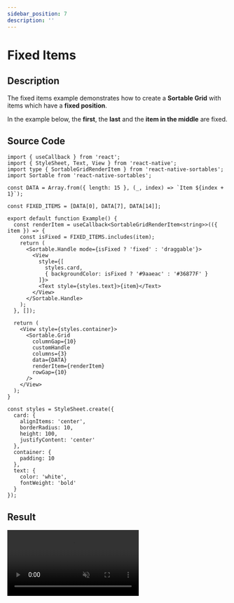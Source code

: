 ```yaml
---
sidebar_position: 7
description: ''
---
```


# Fixed Items

## Description

The fixed items example demonstrates how to create a **Sortable Grid** with items which have a **fixed position**.

In the example below, the **first**, the **last** and the **item in the middle** are fixed.

## Source Code

```tsx
import { useCallback } from 'react';
import { StyleSheet, Text, View } from 'react-native';
import type { SortableGridRenderItem } from 'react-native-sortables';
import Sortable from 'react-native-sortables';

const DATA = Array.from({ length: 15 }, (_, index) => `Item ${index + 1}`);

const FIXED_ITEMS = [DATA[0], DATA[7], DATA[14]];

export default function Example() {
  const renderItem = useCallback<SortableGridRenderItem<string>>(({ item }) => {
    const isFixed = FIXED_ITEMS.includes(item);
    return (
      <Sortable.Handle mode={isFixed ? 'fixed' : 'draggable'}>
        <View
          style={[
            styles.card,
            { backgroundColor: isFixed ? '#9aaeac' : '#36877F' }
          ]}>
          <Text style={styles.text}>{item}</Text>
        </View>
      </Sortable.Handle>
    );
  }, []);

  return (
    <View style={styles.container}>
      <Sortable.Grid
        columnGap={10}
        customHandle
        columns={3}
        data={DATA}
        renderItem={renderItem}
        rowGap={10}
      />
    </View>
  );
}

const styles = StyleSheet.create({
  card: {
    alignItems: 'center',
    borderRadius: 10,
    height: 100,
    justifyContent: 'center'
  },
  container: {
    padding: 10
  },
  text: {
    color: 'white',
    fontWeight: 'bold'
  }
});
```

## Result


<video autoPlay loop muted width='300px' src={video} />
